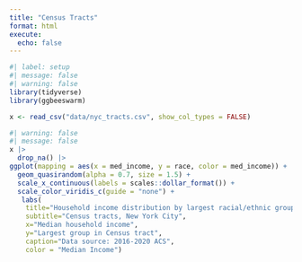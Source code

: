 ```yaml
---
title: "Census Tracts"
format: html
execute: 
  echo: false
---
```


```r
#| label: setup
#| message: false
#| warning: false
library(tidyverse)
library(ggbeeswarm)
```

```r
x <- read_csv("data/nyc_tracts.csv", show_col_types = FALSE)
```

```r
#| warning: false
#| message: false
x |>
  drop_na() |>
ggplot(mapping = aes(x = med_income, y = race, color = med_income)) +
  geom_quasirandom(alpha = 0.7, size = 1.5) +
  scale_x_continuous(labels = scales::dollar_format()) +
  scale_color_viridis_c(guide = "none") +
   labs(
    title="Household income distribution by largest racial/ethnic group",
    subtitle="Census tracts, New York City",
    x="Median household income",
    y="Largest group in Census tract",
    caption="Data source: 2016-2020 ACS",
    color = "Median Income")
```

